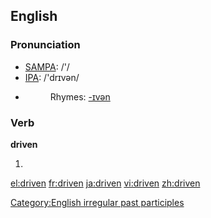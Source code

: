 ==English==

===Pronunciation===
*[[w:SAMPA|SAMPA]]: /'/
*[[w:IPA|IPA]]: /'drɪvən/
*{{audio|en-us-driven.ogg|Audio (US)}}
*:Rhymes: [[Rhymes:English:-ɪvən|-ɪvən]]

===Verb===
'''driven'''
# {{past participle of|[[drive]]}}

[[Category:English irregular past participles]]

[[el:driven]]
[[fr:driven]]
[[ja:driven]]
[[vi:driven]]
[[zh:driven]]